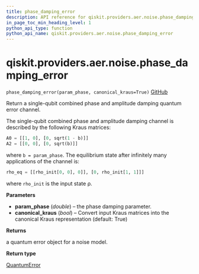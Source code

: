 ```yaml
---
title: phase_damping_error
description: API reference for qiskit.providers.aer.noise.phase_damping_error
in_page_toc_min_heading_level: 1
python_api_type: function
python_api_name: qiskit.providers.aer.noise.phase_damping_error
---
```


# qiskit.providers.aer.noise.phase\_damping\_error

<span id="qiskit.providers.aer.noise.phase_damping_error" />

`phase_damping_error(param_phase, canonical_kraus=True)` [GitHub](https://github.com/qiskit/qiskit-aer/tree/stable/0.9/qiskit/providers/aer/noise/errors/standard_errors.py "view source code")

Return a single-qubit combined phase and amplitude damping quantum error channel.

The single-qubit combined phase and amplitude damping channel is described by the following Kraus matrices:

```python
A0 = [[1, 0], [0, sqrt(1 - b)]]
A2 = [[0, 0], [0, sqrt(b)]]
```

where `b = param_phase`. The equilibrium state after infinitely many applications of the channel is:

```python
rho_eq = [[rho_init[0, 0], 0]], [0, rho_init[1, 1]]]
```

where `rho_init` is the input state ρ.

**Parameters**

*   **param\_phase** (*double*) – the phase damping parameter.
*   **canonical\_kraus** (*bool*) – Convert input Kraus matrices into the canonical Kraus representation (default: True)

**Returns**

a quantum error object for a noise model.

**Return type**

[QuantumError](qiskit.providers.aer.noise.QuantumError "qiskit.providers.aer.noise.QuantumError")

